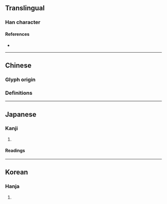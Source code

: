 {{also|傯}}
{{character info/new}}
==Translingual==

===Han character===
{{Han char|rn=9|rad=人|as=09|sn=11|four=2723.2|canj=OPKP|ids=⿰亻怱}}

====References====
* {{Han ref|kx=0111.250|dkj=00889|dj=0237.220|hdz=10194.030|uh=506C|ud=20588}}

----

==Chinese==

===Glyph origin===
{{Han etym}}

===Definitions===
{{zh-see|傯}}

----

==Japanese==

===Kanji===
{{ja-kanji|grade=|rs=人09}}

# {{rfdef|ja|sort=人09}}

====Readings====
{{ja-readings
|goon=す
|kanon=そう
|kun=くる-しむ}}

----

==Korean==

===Hanja===
{{ko-hanja|hangeul=총|rv=chong|mr=ch'ong}}

# {{rfdef|ko|sort=人09}}